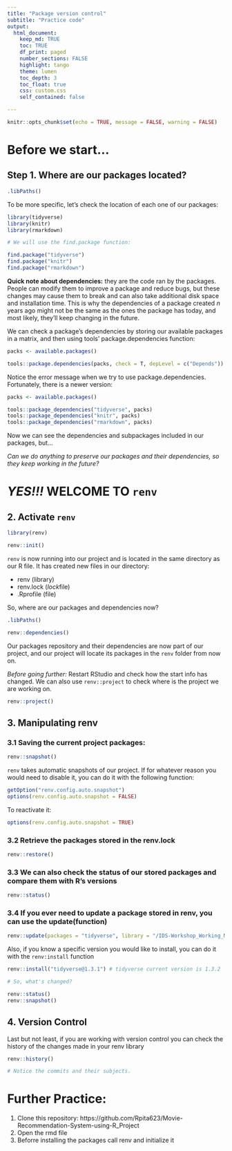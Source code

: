 ```yaml
---
title: "Package version control"
subtitle: "Practice code"
output: 
  html_document:
    keep_md: TRUE
    toc: TRUE
    df_print: paged
    number_sections: FALSE
    highlight: tango
    theme: lumen
    toc_depth: 3
    toc_float: true
    css: custom.css 
    self_contained: false

---
```


```r
knitr::opts_chunk$set(echo = TRUE, message = FALSE, warning = FALSE)
```

# Before we start...

## Step 1. Where are our packages located?

```r

.libPaths()

```

To be more specific, let's check the location of each one of our packages:

```r

library(tidyverse) 
library(knitr) 
library(rmarkdown)

# We will use the find.package function:

find.package("tidyverse") 
find.package("knitr")
find.package("rmarkdown")

```

**Quick note about dependencies:** they are the code ran by the packages. People can modify them to improve a package and reduce bugs, but these changes may cause them to break and can also take additional disk space and installation time. This is why the dependencies of a package created *n* years ago might not be the same as the ones the package has today, and most likely, they'll keep changing in the future.

We can check a package's dependencies by storing our available packages in a matrix, and then using tools' package.dependencies function:

```r

packs <- available.packages()

tools::package.dependencies(packs, check = T, depLevel = c("Depends"))

```

Notice the error message when we try to use package.dependencies. Fortunately, there is a newer version:

```r

packs <- available.packages()

tools::package_dependencies("tidyverse", packs) 
tools::package_dependencies("knitr", packs) 
tools::package_dependencies("rmarkdown", packs)

```

Now we can see the dependencies and subpackages included in our packages, but...

*Can we do anything to preserve our packages and their dependencies, so they keep working in the future?*

# ***YES!!!*** **WELCOME TO `renv`**

## 2. Activate `renv`

```r

library(renv)

renv::init()

```

`renv` is now running into our project and is located in the same directory as our R file. It has created new files in our directory:

-   renv (library)
-   renv.lock (*lock*file)
-   .Rprofile (file)

So, where are our packages and dependencies now?

```r

.libPaths()

renv::dependencies()

```

Our packages repository and their dependencies are now part of our project, and our project will locate its packages in the `renv` folder from now on. 

*Before going further:* Restart RStudio and check how the start info has changed. We can also use `renv::project` to check where is the project we are working on.

```r

renv::project()

```

## 3. Manipulating renv

### 3.1 Saving the current project packages:

```r

renv::snapshot()

```

`renv` takes automatic snapshots of our project. If for whatever reason you would need to disable it, you can do it with the following function:

```r

getOption("renv.config.auto.snapshot") 
options(renv.config.auto.snapshot = FALSE)

```

To reactivate it:

```r

options(renv.config.auto.snapshot = TRUE)

```

### 3.2 Retrieve the packages stored in the renv.lock

```r

renv::restore()

```

### 3.3 We can also check the status of our stored packages and compare them with R's versions

```r

renv::status()

```


### 3.4 If you ever need to update a package stored in renv, you can use the update(function)

```r

renv::update(packages = "tidyverse", library = "/IDS-Workshop_Working_Material.Rproj/renv/library/R-4.2/x86_64-w64-mingw32")

```

Also, if you know a specific version you would like to install, you can do it with the `renv:install` function

```r

renv::install("tidyverse@1.3.1") # tidyverse current version is 1.3.2

# So, what's changed?

renv::status() 
renv::snapshot()

```

## 4. Version Control

Last but not least, if you are working with version control you can check the history of the changes made in your renv library

```r

renv::history()

# Notice the commits and their subjects.

```

# Further Practice:

1. Clone this repository: https://github.com/Rpita623/Movie-Recommendation-System-using-R_Project
2. Open the rmd file
3. Beforre installing the packages call renv and initialize it
